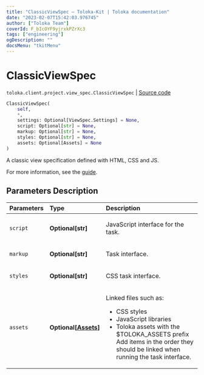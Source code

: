 ```yaml
---
title: "ClassicViewSpec — Toloka-Kit | Toloka documentation"
date: "2023-02-07T15:42:03.976745"
author: ["Toloka Team"]
coverId: F_bIcOYF9yjrxkPZrXc3
tags: ["engineering"]
ogDescription: ""
docsMenu: "tkitMenu"
---
```


# ClassicViewSpec
`toloka.client.project.view_spec.ClassicViewSpec` | [Source code](https://github.com/Toloka/toloka-kit/blob/v1.1.3/src/client/project/view_spec.py#L64)

```python
ClassicViewSpec(
    self,
    *,
    settings: Optional[ViewSpec.Settings] = None,
    script: Optional[str] = None,
    markup: Optional[str] = None,
    styles: Optional[str] = None,
    assets: Optional[Assets] = None
)
```

A classic view specification defined with HTML, CSS and JS.

For more information, see the [guide](/docs/guide/spec).

## Parameters Description

| Parameters | Type | Description |
| :----------| :----| :-----------|
`script`|**Optional\[str\]**|<p>JavaScript interface for the task.</p>
`markup`|**Optional\[str\]**|<p>Task interface.</p>
`styles`|**Optional\[str\]**|<p>CSS task interface.</p>
`assets`|**Optional\[[Assets](/docs/toloka-kit/reference/toloka.client.project.view_spec.ClassicViewSpec.Assets)\]**|<p>Linked files such as:</p> <ul> <li>CSS styles</li> <li>JavaScript libraries</li> <li>Toloka assets with the $TOLOKA_ASSETS prefix Add items in the order they should be linked when running the task interface.</li> </ul>
